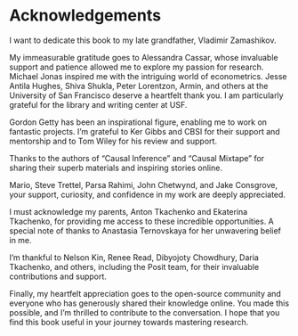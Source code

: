 # Acknowledgements

I want to dedicate this book to my late grandfather, Vladimir Zamashikov.

My immeasurable gratitude goes to Alessandra Cassar, whose invaluable support and patience allowed me to explore my passion for research. Michael Jonas inspired me with the intriguing world of econometrics. Jesse Antila Hughes, Shiva Shukla, Peter Lorentzon, Armin, and others at the University of San Francisco deserve a heartfelt thank you. I am particularly grateful for the library and writing center at USF.

Gordon Getty has been an inspirational figure, enabling me to work on fantastic projects. I'm grateful to Ker Gibbs and CBSI for their support and mentorship and to Tom Wiley for his review and support.

Thanks to the authors of "Causal Inference" and "Causal Mixtape" for sharing their superb materials and inspiring stories online.

Mario, Steve Trettel, Parsa Rahimi, John Chetwynd, and Jake Consgrove, your support, curiosity, and confidence in my work are deeply appreciated. 

I must acknowledge my parents, Anton Tkachenko and Ekaterina Tkachenko, for providing me access to these incredible opportunities. A special note of thanks to Anastasia Ternovskaya for her unwavering belief in me.

I'm thankful to Nelson Kin, Renee Read, Dibyojoty Chowdhury, Daria Tkachenko, and others, including the Posit team, for their invaluable contributions and support. 

Finally, my heartfelt appreciation goes to the open-source community and everyone who has generously shared their knowledge online. You made this possible, and I'm thrilled to contribute to the conversation. I hope that you find this book useful in your journey towards mastering research.
